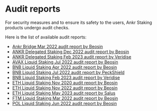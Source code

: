 # Audit reports

For security measures and to ensure its safety to the users, Ankr Staking products undergo audit checks.

Here is the list of available audit reports:
* [Ankr Bridge Mar 2022 audit report by Beosin](/pdf/ankr_bridge_security_audit.pdf)
* [ANKR Delegated Staking Dec 2022 audit report by Beosin](/pdf/smart_contract_security_audit.pdf)
* [ANKR Delegated Staking Feb 2023 audit report by Veridise](/pdf/ankr_delegated_staking_audit_veridise.pdf)
* [AVAX Liquid Staking Jul 2022 audit report by Beosin](/pdf/smart_contract_security_audit_avax_beosin.pdf)
* [BNB Liquid Staking Apr 2022 audit report by Beosin](/pdf/smart_contract_security_audit_bnb.pdf)
* [BNB Liquid Staking Jul 2022 audit report by PeckShield](/pdf/smart_contract_security_audit_bnb_peckshield.pdf)
* [BNB Liquid Staking Feb 2023 audit report by Veridise](/pdf/smart_contract_security_audit_ankrbnb_veridise_feb_2023.pdf)
* [ETH Liquid Staking Nov 2020 audit report by Beosin](/pdf/stkr_smart_contract_auditing_report.pdf)
* [ETH Liquid Staking Nov 2022 audit report by Beosin](/pdf/smart_contract_security_audit_aeth_beosin.pdf)
* [ETH Liquid Staking May 2023 audit report by Salus](/pdf/smart_contract_security_audit_ankreth_salus.pdf)
* [FTM Liquid Staking Mar 2022 audit report by Beosin](/pdf/smart_contract_security_audit_ftm.pdf)
* [POL Liquid Staking Jun 2022 audit report by Beosin](/pdf/smart_contract_security_audit_matic.pdf)